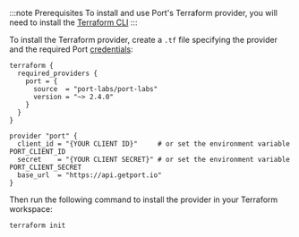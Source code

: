 
:::note Prerequisites
To install and use Port's Terraform provider, you will need to install the [Terraform CLI](https://learn.hashicorp.com/tutorials/terraform/install-cli)
:::

To install the Terraform provider, create a `.tf` file specifying the provider and the required Port [credentials](/build-your-software-catalog/custom-integration/api#find-your-port-credentials):

```hcl showLineNumbers
terraform {
  required_providers {
    port = {
      source  = "port-labs/port-labs"
      version = "~> 2.4.0"
    }
  }
}

provider "port" {
  client_id = "{YOUR CLIENT ID}"     # or set the environment variable PORT_CLIENT_ID
  secret    = "{YOUR CLIENT SECRET}" # or set the environment variable PORT_CLIENT_SECRET
  base_url  = "https://api.getport.io"
}
```

<PortApiRegionTip/>

Then run the following command to install the provider in your Terraform workspace:

```shell showLineNumbers
terraform init
```
